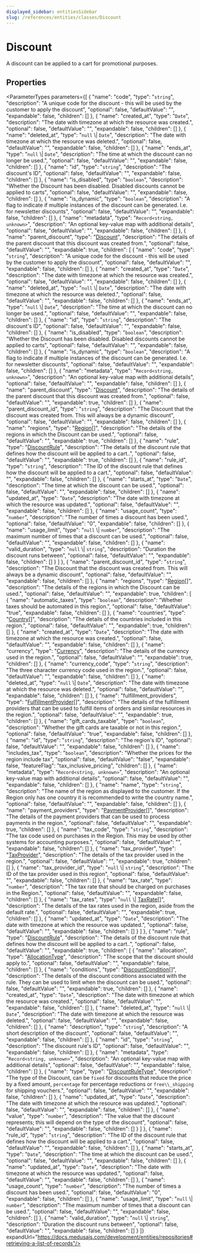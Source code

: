 ```yaml
---
displayed_sidebar: entitiesSidebar
slug: /references/entities/classes/Discount
---
```



# Discount

A discount can be applied to a cart for promotional purposes.

## Properties

<ParameterTypes parameters={[
  {
    "name": "code",
    "type": "`string`",
    "description": "A unique code for the discount - this will be used by the customer to apply the discount",
    "optional": false,
    "defaultValue": "",
    "expandable": false,
    "children": []
  },
  {
    "name": "created_at",
    "type": "`Date`",
    "description": "The date with timezone at which the resource was created.",
    "optional": false,
    "defaultValue": "",
    "expandable": false,
    "children": []
  },
  {
    "name": "deleted_at",
    "type": "`null` \\| `Date`",
    "description": "The date with timezone at which the resource was deleted.",
    "optional": false,
    "defaultValue": "",
    "expandable": false,
    "children": []
  },
  {
    "name": "ends_at",
    "type": "`null` \\| `Date`",
    "description": "The time at which the discount can no longer be used.",
    "optional": false,
    "defaultValue": "",
    "expandable": false,
    "children": []
  },
  {
    "name": "id",
    "type": "`string`",
    "description": "The discount's ID",
    "optional": false,
    "defaultValue": "",
    "expandable": false,
    "children": []
  },
  {
    "name": "is_disabled",
    "type": "`boolean`",
    "description": "Whether the Discount has been disabled. Disabled discounts cannot be applied to carts",
    "optional": false,
    "defaultValue": "",
    "expandable": false,
    "children": []
  },
  {
    "name": "is_dynamic",
    "type": "`boolean`",
    "description": "A flag to indicate if multiple instances of the discount can be generated. I.e. for newsletter discounts",
    "optional": false,
    "defaultValue": "",
    "expandable": false,
    "children": []
  },
  {
    "name": "metadata",
    "type": "`Record<string, unknown>`",
    "description": "An optional key-value map with additional details",
    "optional": false,
    "defaultValue": "",
    "expandable": false,
    "children": []
  },
  {
    "name": "parent_discount",
    "type": "[Discount](entities.Discount.mdx)",
    "description": "The details of the parent discount that this discount was created from.",
    "optional": false,
    "defaultValue": "",
    "expandable": true,
    "children": [
      {
        "name": "code",
        "type": "`string`",
        "description": "A unique code for the discount - this will be used by the customer to apply the discount",
        "optional": false,
        "defaultValue": "",
        "expandable": false,
        "children": []
      },
      {
        "name": "created_at",
        "type": "`Date`",
        "description": "The date with timezone at which the resource was created.",
        "optional": false,
        "defaultValue": "",
        "expandable": false,
        "children": []
      },
      {
        "name": "deleted_at",
        "type": "`null` \\| `Date`",
        "description": "The date with timezone at which the resource was deleted.",
        "optional": false,
        "defaultValue": "",
        "expandable": false,
        "children": []
      },
      {
        "name": "ends_at",
        "type": "`null` \\| `Date`",
        "description": "The time at which the discount can no longer be used.",
        "optional": false,
        "defaultValue": "",
        "expandable": false,
        "children": []
      },
      {
        "name": "id",
        "type": "`string`",
        "description": "The discount's ID",
        "optional": false,
        "defaultValue": "",
        "expandable": false,
        "children": []
      },
      {
        "name": "is_disabled",
        "type": "`boolean`",
        "description": "Whether the Discount has been disabled. Disabled discounts cannot be applied to carts",
        "optional": false,
        "defaultValue": "",
        "expandable": false,
        "children": []
      },
      {
        "name": "is_dynamic",
        "type": "`boolean`",
        "description": "A flag to indicate if multiple instances of the discount can be generated. I.e. for newsletter discounts",
        "optional": false,
        "defaultValue": "",
        "expandable": false,
        "children": []
      },
      {
        "name": "metadata",
        "type": "`Record<string, unknown>`",
        "description": "An optional key-value map with additional details",
        "optional": false,
        "defaultValue": "",
        "expandable": false,
        "children": []
      },
      {
        "name": "parent_discount",
        "type": "[Discount](entities.Discount.mdx)",
        "description": "The details of the parent discount that this discount was created from.",
        "optional": false,
        "defaultValue": "",
        "expandable": true,
        "children": []
      },
      {
        "name": "parent_discount_id",
        "type": "`string`",
        "description": "The Discount that the discount was created from. This will always be a dynamic discount",
        "optional": false,
        "defaultValue": "",
        "expandable": false,
        "children": []
      },
      {
        "name": "regions",
        "type": "[Region](entities.Region.mdx)[]",
        "description": "The details of the regions in which the Discount can be used.",
        "optional": false,
        "defaultValue": "",
        "expandable": true,
        "children": []
      },
      {
        "name": "rule",
        "type": "[DiscountRule](entities.DiscountRule.mdx)",
        "description": "The details of the discount rule that defines how the discount will be applied to a cart..",
        "optional": false,
        "defaultValue": "",
        "expandable": true,
        "children": []
      },
      {
        "name": "rule_id",
        "type": "`string`",
        "description": "The ID of the discount rule that defines how the discount will be applied to a cart.",
        "optional": false,
        "defaultValue": "",
        "expandable": false,
        "children": []
      },
      {
        "name": "starts_at",
        "type": "`Date`",
        "description": "The time at which the discount can be used.",
        "optional": false,
        "defaultValue": "",
        "expandable": false,
        "children": []
      },
      {
        "name": "updated_at",
        "type": "`Date`",
        "description": "The date with timezone at which the resource was updated.",
        "optional": false,
        "defaultValue": "",
        "expandable": false,
        "children": []
      },
      {
        "name": "usage_count",
        "type": "`number`",
        "description": "The number of times a discount has been used.",
        "optional": false,
        "defaultValue": "0",
        "expandable": false,
        "children": []
      },
      {
        "name": "usage_limit",
        "type": "`null` \\| `number`",
        "description": "The maximum number of times that a discount can be used.",
        "optional": false,
        "defaultValue": "",
        "expandable": false,
        "children": []
      },
      {
        "name": "valid_duration",
        "type": "`null` \\| `string`",
        "description": "Duration the discount runs between",
        "optional": false,
        "defaultValue": "",
        "expandable": false,
        "children": []
      }
    ]
  },
  {
    "name": "parent_discount_id",
    "type": "`string`",
    "description": "The Discount that the discount was created from. This will always be a dynamic discount",
    "optional": false,
    "defaultValue": "",
    "expandable": false,
    "children": []
  },
  {
    "name": "regions",
    "type": "[Region](entities.Region.mdx)[]",
    "description": "The details of the regions in which the Discount can be used.",
    "optional": false,
    "defaultValue": "",
    "expandable": true,
    "children": [
      {
        "name": "automatic_taxes",
        "type": "`boolean`",
        "description": "Whether taxes should be automated in this region.",
        "optional": false,
        "defaultValue": "true",
        "expandable": false,
        "children": []
      },
      {
        "name": "countries",
        "type": "[Country](entities.Country.mdx)[]",
        "description": "The details of the countries included in this region.",
        "optional": false,
        "defaultValue": "",
        "expandable": true,
        "children": []
      },
      {
        "name": "created_at",
        "type": "`Date`",
        "description": "The date with timezone at which the resource was created.",
        "optional": false,
        "defaultValue": "",
        "expandable": false,
        "children": []
      },
      {
        "name": "currency",
        "type": "[Currency](entities.Currency.mdx)",
        "description": "The details of the currency used in the region.",
        "optional": false,
        "defaultValue": "",
        "expandable": true,
        "children": []
      },
      {
        "name": "currency_code",
        "type": "`string`",
        "description": "The three character currency code used in the region.",
        "optional": false,
        "defaultValue": "",
        "expandable": false,
        "children": []
      },
      {
        "name": "deleted_at",
        "type": "`null` \\| `Date`",
        "description": "The date with timezone at which the resource was deleted.",
        "optional": false,
        "defaultValue": "",
        "expandable": false,
        "children": []
      },
      {
        "name": "fulfillment_providers",
        "type": "[FulfillmentProvider](entities.FulfillmentProvider.mdx)[]",
        "description": "The details of the fulfillment providers that can be used to fulfill items of orders and similar resources in the region.",
        "optional": false,
        "defaultValue": "",
        "expandable": true,
        "children": []
      },
      {
        "name": "gift_cards_taxable",
        "type": "`boolean`",
        "description": "Whether the gift cards are taxable or not in this region.",
        "optional": false,
        "defaultValue": "true",
        "expandable": false,
        "children": []
      },
      {
        "name": "id",
        "type": "`string`",
        "description": "The region's ID",
        "optional": false,
        "defaultValue": "",
        "expandable": false,
        "children": []
      },
      {
        "name": "includes_tax",
        "type": "`boolean`",
        "description": "Whether the prices for the region include tax",
        "optional": false,
        "defaultValue": "false",
        "expandable": false,
        "featureFlag": "tax_inclusive_pricing",
        "children": []
      },
      {
        "name": "metadata",
        "type": "`Record<string, unknown>`",
        "description": "An optional key-value map with additional details",
        "optional": false,
        "defaultValue": "",
        "expandable": false,
        "children": []
      },
      {
        "name": "name",
        "type": "`string`",
        "description": "The name of the region as displayed to the customer. If the Region only has one country it is recommended to write the country name.",
        "optional": false,
        "defaultValue": "",
        "expandable": false,
        "children": []
      },
      {
        "name": "payment_providers",
        "type": "[PaymentProvider](entities.PaymentProvider.mdx)[]",
        "description": "The details of the payment providers that can be used to process payments in the region.",
        "optional": false,
        "defaultValue": "",
        "expandable": true,
        "children": []
      },
      {
        "name": "tax_code",
        "type": "`string`",
        "description": "The tax code used on purchases in the Region. This may be used by other systems for accounting purposes.",
        "optional": false,
        "defaultValue": "",
        "expandable": false,
        "children": []
      },
      {
        "name": "tax_provider",
        "type": "[TaxProvider](entities.TaxProvider.mdx)",
        "description": "The details of the tax provider used in the region.",
        "optional": false,
        "defaultValue": "",
        "expandable": true,
        "children": []
      },
      {
        "name": "tax_provider_id",
        "type": "`null` \\| `string`",
        "description": "The ID of the tax provider used in this region",
        "optional": false,
        "defaultValue": "",
        "expandable": false,
        "children": []
      },
      {
        "name": "tax_rate",
        "type": "`number`",
        "description": "The tax rate that should be charged on purchases in the Region.",
        "optional": false,
        "defaultValue": "",
        "expandable": false,
        "children": []
      },
      {
        "name": "tax_rates",
        "type": "`null` \\| [TaxRate](entities.TaxRate.mdx)[]",
        "description": "The details of the tax rates used in the region, aside from the default rate.",
        "optional": false,
        "defaultValue": "",
        "expandable": true,
        "children": []
      },
      {
        "name": "updated_at",
        "type": "`Date`",
        "description": "The date with timezone at which the resource was updated.",
        "optional": false,
        "defaultValue": "",
        "expandable": false,
        "children": []
      }
    ]
  },
  {
    "name": "rule",
    "type": "[DiscountRule](entities.DiscountRule.mdx)",
    "description": "The details of the discount rule that defines how the discount will be applied to a cart..",
    "optional": false,
    "defaultValue": "",
    "expandable": true,
    "children": [
      {
        "name": "allocation",
        "type": "[AllocationType](../enums/entities.AllocationType.mdx)",
        "description": "The scope that the discount should apply to.",
        "optional": false,
        "defaultValue": "",
        "expandable": false,
        "children": []
      },
      {
        "name": "conditions",
        "type": "[DiscountCondition](entities.DiscountCondition.mdx)[]",
        "description": "The details of the discount conditions associated with the rule. They can be used to limit when the discount can be used.",
        "optional": false,
        "defaultValue": "",
        "expandable": true,
        "children": []
      },
      {
        "name": "created_at",
        "type": "`Date`",
        "description": "The date with timezone at which the resource was created.",
        "optional": false,
        "defaultValue": "",
        "expandable": false,
        "children": []
      },
      {
        "name": "deleted_at",
        "type": "`null` \\| `Date`",
        "description": "The date with timezone at which the resource was deleted.",
        "optional": false,
        "defaultValue": "",
        "expandable": false,
        "children": []
      },
      {
        "name": "description",
        "type": "`string`",
        "description": "A short description of the discount",
        "optional": false,
        "defaultValue": "",
        "expandable": false,
        "children": []
      },
      {
        "name": "id",
        "type": "`string`",
        "description": "The discount rule's ID",
        "optional": false,
        "defaultValue": "",
        "expandable": false,
        "children": []
      },
      {
        "name": "metadata",
        "type": "`Record<string, unknown>`",
        "description": "An optional key-value map with additional details",
        "optional": false,
        "defaultValue": "",
        "expandable": false,
        "children": []
      },
      {
        "name": "type",
        "type": "[DiscountRuleType](../enums/entities.DiscountRuleType.mdx)",
        "description": "The type of the Discount, can be `fixed` for discounts that reduce the price by a fixed amount, `percentage` for percentage reductions or `free\\_shipping` for shipping vouchers.",
        "optional": false,
        "defaultValue": "",
        "expandable": false,
        "children": []
      },
      {
        "name": "updated_at",
        "type": "`Date`",
        "description": "The date with timezone at which the resource was updated.",
        "optional": false,
        "defaultValue": "",
        "expandable": false,
        "children": []
      },
      {
        "name": "value",
        "type": "`number`",
        "description": "The value that the discount represents; this will depend on the type of the discount",
        "optional": false,
        "defaultValue": "",
        "expandable": false,
        "children": []
      }
    ]
  },
  {
    "name": "rule_id",
    "type": "`string`",
    "description": "The ID of the discount rule that defines how the discount will be applied to a cart.",
    "optional": false,
    "defaultValue": "",
    "expandable": false,
    "children": []
  },
  {
    "name": "starts_at",
    "type": "`Date`",
    "description": "The time at which the discount can be used.",
    "optional": false,
    "defaultValue": "",
    "expandable": false,
    "children": []
  },
  {
    "name": "updated_at",
    "type": "`Date`",
    "description": "The date with timezone at which the resource was updated.",
    "optional": false,
    "defaultValue": "",
    "expandable": false,
    "children": []
  },
  {
    "name": "usage_count",
    "type": "`number`",
    "description": "The number of times a discount has been used.",
    "optional": false,
    "defaultValue": "0",
    "expandable": false,
    "children": []
  },
  {
    "name": "usage_limit",
    "type": "`null` \\| `number`",
    "description": "The maximum number of times that a discount can be used.",
    "optional": false,
    "defaultValue": "",
    "expandable": false,
    "children": []
  },
  {
    "name": "valid_duration",
    "type": "`null` \\| `string`",
    "description": "Duration the discount runs between",
    "optional": false,
    "defaultValue": "",
    "expandable": false,
    "children": []
  }
]} expandUrl="https://docs.medusajs.com/development/entities/repositories#retrieving-a-list-of-records"/>

